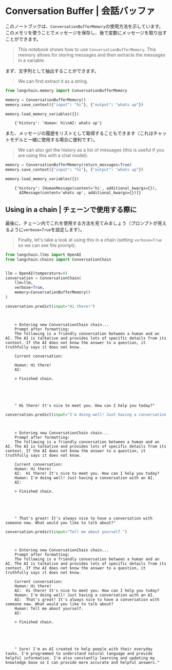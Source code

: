 # Conversation Buffer | 会話バッファ

このノートブックは、`ConversationBufferMemory`の使用方法を示しています。このメモリを使うことでメッセージを保存し、後で変数にメッセージを取り出すことができます。

> This notebook shows how to use `ConversationBufferMemory`. This memory allows for storing messages and then extracts the messages in a variable.

まず、文字列として抽出することができます。

> We can first extract it as a string.

```python
from langchain.memory import ConversationBufferMemory
```

```python
memory = ConversationBufferMemory()
memory.save_context({"input": "hi"}, {"output": "whats up"})
```

```python
memory.load_memory_variables({})
```

<CodeOutputBlock lang="python">

```
    {'history': 'Human: hi\nAI: whats up'}
```

</CodeOutputBlock>

また、メッセージの履歴をリストとして取得することもできます（これはチャットモデルと一緒に使用する場合に便利です）。

> We can also get the history as a list of messages (this is useful if you are using this with a chat model).

```python
memory = ConversationBufferMemory(return_messages=True)
memory.save_context({"input": "hi"}, {"output": "whats up"})
```

```python
memory.load_memory_variables({})
```

<CodeOutputBlock lang="python">

```
    {'history': [HumanMessage(content='hi', additional_kwargs={}),
      AIMessage(content='whats up', additional_kwargs={})]}
```

</CodeOutputBlock>

## Using in a chain | チェーンで使用する際に

最後に、チェーン内でこれを使用する方法を見てみましょう（プロンプトが見えるように`verbose=True`を設定します）。

> Finally, let's take a look at using this in a chain (setting `verbose=True` so we can see the prompt).

```python
from langchain.llms import OpenAI
from langchain.chains import ConversationChain


llm = OpenAI(temperature=0)
conversation = ConversationChain(
    llm=llm,
    verbose=True,
    memory=ConversationBufferMemory()
)
```

```python
conversation.predict(input="Hi there!")
```

<CodeOutputBlock lang="python">

```


    > Entering new ConversationChain chain...
    Prompt after formatting:
    The following is a friendly conversation between a human and an AI. The AI is talkative and provides lots of specific details from its context. If the AI does not know the answer to a question, it truthfully says it does not know.

    Current conversation:

    Human: Hi there!
    AI:

    > Finished chain.





    " Hi there! It's nice to meet you. How can I help you today?"
```

</CodeOutputBlock>

```python
conversation.predict(input="I'm doing well! Just having a conversation with an AI.")
```

<CodeOutputBlock lang="python">

```


    > Entering new ConversationChain chain...
    Prompt after formatting:
    The following is a friendly conversation between a human and an AI. The AI is talkative and provides lots of specific details from its context. If the AI does not know the answer to a question, it truthfully says it does not know.

    Current conversation:
    Human: Hi there!
    AI:  Hi there! It's nice to meet you. How can I help you today?
    Human: I'm doing well! Just having a conversation with an AI.
    AI:

    > Finished chain.





    " That's great! It's always nice to have a conversation with someone new. What would you like to talk about?"
```

</CodeOutputBlock>

```python
conversation.predict(input="Tell me about yourself.")
```

<CodeOutputBlock lang="python">

```


    > Entering new ConversationChain chain...
    Prompt after formatting:
    The following is a friendly conversation between a human and an AI. The AI is talkative and provides lots of specific details from its context. If the AI does not know the answer to a question, it truthfully says it does not know.

    Current conversation:
    Human: Hi there!
    AI:  Hi there! It's nice to meet you. How can I help you today?
    Human: I'm doing well! Just having a conversation with an AI.
    AI:  That's great! It's always nice to have a conversation with someone new. What would you like to talk about?
    Human: Tell me about yourself.
    AI:

    > Finished chain.





    " Sure! I'm an AI created to help people with their everyday tasks. I'm programmed to understand natural language and provide helpful information. I'm also constantly learning and updating my knowledge base so I can provide more accurate and helpful answers."
```

</CodeOutputBlock>
